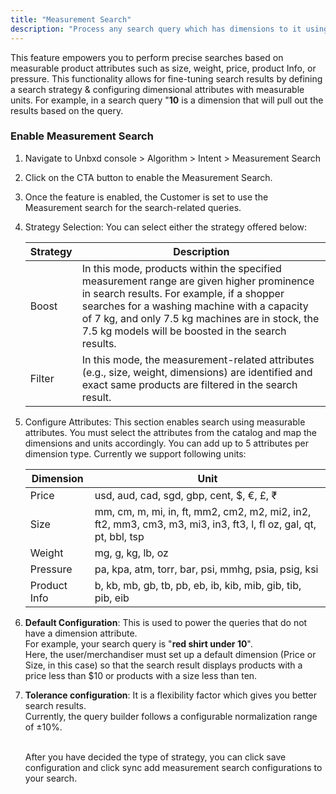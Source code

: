 ```yaml
---
title: "Measurement Search"
description: "Process any search query which has dimensions to it using Unbxd Measurement Search"
---
```


This feature empowers you to perform precise searches based on measurable product attributes such as size, weight, price, product Info, or pressure. This functionality allows for fine-tuning search results by defining a search strategy & configuring dimensional attributes with measurable units. For example, in a search query "**10** is a dimension that will pull out the results based on the query.

### Enable Measurement Search

1. Navigate to Unbxd console \> Algorithm \> Intent \> Measurement Search
2. Click on the CTA button to enable the Measurement Search.
3. Once the feature is enabled, the Customer is set to use the Measurement search for the search-related queries.
4. Strategy Selection: You can select either the strategy offered below:

   | Strategy | Description                                                                                                                                                                                                                                                                                    |
   | -------- | ---------------------------------------------------------------------------------------------------------------------------------------------------------------------------------------------------------------------------------------------------------------------------------------------- |
   | Boost    | In this mode, products within the specified measurement range are given higher prominence in search results. For example, if a shopper searches for a washing machine with a capacity of 7 kg, and only 7.5 kg machines are in stock, the 7.5 kg models will be boosted in the search results. |
   | Filter   | In this mode, the measurement-related attributes (e.g., size, weight, dimensions) are identified and exact same products are filtered in the search result.                                                                                                                                    |
5. Configure Attributes: This section enables search using measurable attributes. You must select the attributes from the catalog and map the dimensions and units accordingly. You can add up to 5 attributes per dimension type. Currently we support following units:

   | Dimension    | Unit                                                                                                             |
   | ------------ | ---------------------------------------------------------------------------------------------------------------- |
   | Price        | usd, aud, cad, sgd, gbp, cent, $, €, £, ₹                                                                        |
   | Size         | mm, cm, m, mi, in, ft, mm2, cm2, m2, mi2, in2, ft2, mm3, cm3, m3, mi3, in3, ft3, l, fl oz, gal, qt, pt, bbl, tsp |
   | Weight       | mg, g, kg, lb, oz                                                                                                |
   | Pressure     | pa, kpa, atm, torr, bar, psi, mmhg, psia, psig, ksi                                                              |
   | Product Info | b, kb, mb, gb, tb, pb, eb, ib, kib, mib, gib, tib, pib, eib                                                      |
6. **Default Configuration**: This is used to power the queries that do not have a dimension attribute.\
   For example, your search query is "**red shirt under 10**". \
   Here, the user/merchandiser must set up a default dimension (Price or Size, in this case) so that the search result displays products with a price less than $10 or products with a size less than ten.
7. **Tolerance configuration**: It is a flexibility factor which gives you better search results.\
   Currently, the query builder follows a configurable normalization range of ±10%.

   \
   After you have decided the type of strategy, you can click save configuration and click sync add measurement search configurations to your search.